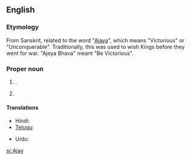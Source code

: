 ==English==

===Etymology===
From Sanskrit, related to the {{etyl|sa|en}} word "[[Ajaya]]", which means "Victorious" or "Unconquerable". Traditionally, this was used to wish Kings before they went for war. "Ajeya Bhava" meant "Be Victorious".

===Proper noun===
{{en-proper noun}}

# {{given name|male|from=Sanskrit}}.
# {{surname|from=India}}

====Translations====
{{trans-top|male given name}}
* Hindi: {{t|hi|अजय}}
* [[Telugu]]: {{t|te|అజయ్}}
{{trans-mid}}
* Urdu: {{t|ur|اَجے}}
{{trans-bottom}}

[[sr:Ajay]]